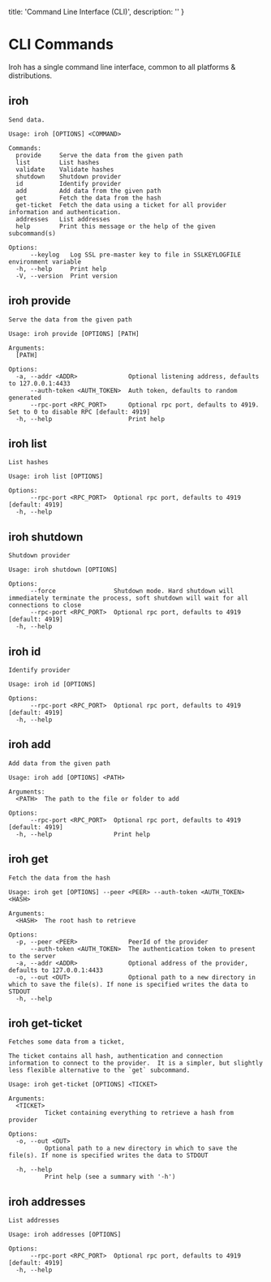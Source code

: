   title: 'Command Line Interface (CLI)',
  description: ''
}

# CLI Commands
Iroh has a single command line interface, common to all platforms & distributions.


## iroh
```
Send data.

Usage: iroh [OPTIONS] <COMMAND>

Commands:
  provide     Serve the data from the given path
  list        List hashes
  validate    Validate hashes
  shutdown    Shutdown provider
  id          Identify provider
  add         Add data from the given path
  get         Fetch the data from the hash
  get-ticket  Fetch the data using a ticket for all provider information and authentication.
  addresses   List addresses
  help        Print this message or the help of the given subcommand(s)

Options:
      --keylog   Log SSL pre-master key to file in SSLKEYLOGFILE environment variable
  -h, --help     Print help
  -V, --version  Print version
```

## iroh provide
```
Serve the data from the given path

Usage: iroh provide [OPTIONS] [PATH]

Arguments:
  [PATH]

Options:
  -a, --addr <ADDR>              Optional listening address, defaults to 127.0.0.1:4433
      --auth-token <AUTH_TOKEN>  Auth token, defaults to random generated
      --rpc-port <RPC_PORT>      Optional rpc port, defaults to 4919. Set to 0 to disable RPC [default: 4919]
  -h, --help                     Print help
```

## iroh list
```
List hashes

Usage: iroh list [OPTIONS]

Options:
      --rpc-port <RPC_PORT>  Optional rpc port, defaults to 4919 [default: 4919]
  -h, --help
```

## iroh shutdown
```
Shutdown provider

Usage: iroh shutdown [OPTIONS]

Options:
      --force                Shutdown mode. Hard shutdown will immediately terminate the process, soft shutdown will wait for all connections to close
      --rpc-port <RPC_PORT>  Optional rpc port, defaults to 4919 [default: 4919]
  -h, --help
```

## iroh id
```
Identify provider

Usage: iroh id [OPTIONS]

Options:
      --rpc-port <RPC_PORT>  Optional rpc port, defaults to 4919 [default: 4919]
  -h, --help
```

## iroh add
```
Add data from the given path

Usage: iroh add [OPTIONS] <PATH>

Arguments:
  <PATH>  The path to the file or folder to add

Options:
      --rpc-port <RPC_PORT>  Optional rpc port, defaults to 4919 [default: 4919]
  -h, --help                 Print help
```

## iroh get
```
Fetch the data from the hash

Usage: iroh get [OPTIONS] --peer <PEER> --auth-token <AUTH_TOKEN> <HASH>

Arguments:
  <HASH>  The root hash to retrieve

Options:
  -p, --peer <PEER>              PeerId of the provider
      --auth-token <AUTH_TOKEN>  The authentication token to present to the server
  -a, --addr <ADDR>              Optional address of the provider, defaults to 127.0.0.1:4433
  -o, --out <OUT>                Optional path to a new directory in which to save the file(s). If none is specified writes the data to STDOUT
  -h, --help
```


## iroh get-ticket
```
Fetches some data from a ticket,

The ticket contains all hash, authentication and connection information to connect to the provider.  It is a simpler, but slightly less flexible alternative to the `get` subcommand.

Usage: iroh get-ticket [OPTIONS] <TICKET>

Arguments:
  <TICKET>
          Ticket containing everything to retrieve a hash from provider

Options:
  -o, --out <OUT>
          Optional path to a new directory in which to save the file(s). If none is specified writes the data to STDOUT

  -h, --help
          Print help (see a summary with '-h')
```

## iroh addresses
```
List addresses

Usage: iroh addresses [OPTIONS]

Options:
      --rpc-port <RPC_PORT>  Optional rpc port, defaults to 4919 [default: 4919]
  -h, --help
```


